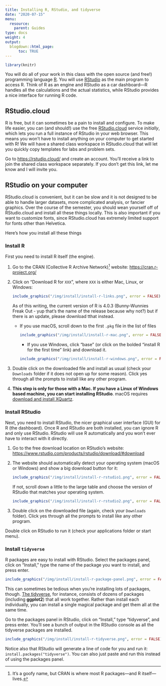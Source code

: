 ```yaml
---
title: Installing R, RStudio, and tidyverse
date: "2020-07-15"
menu:
  resource:
    parent: Guides
type: docs
weight: 4
output:
  blogdown::html_page:
      toc: TRUE
---
```


```r
library(knitr)
```

You will do all of your work in this class with the open source (and free!) programming language [R](https://cran.r-project.org/){target="_blank"}. You will use [RStudio](https://www.rstudio.com/){target="_blank"} as the main program to access R. Think of R as an engine and RStudio as a car dashboard—R handles all the calculations and the actual statistics, while RStudio provides a nice interface for running R code.


## RStudio.cloud

R is free, but it can sometimes be a pain to install and configure. To make life easier, you can (and should!) use the free [RStudio.cloud](http://rstudio.cloud/){target="_blank"} service *initially*, which lets you run a full instance of RStudio in your web browser. This means you won't have to install anything on your computer to get started with R! We will have a shared class workspace in RStudio.cloud that will let you quickly copy templates for labs and problem sets.

Go to <https://rstudio.cloud/> and create an account. You'll receive a link to join the shared class workspace separately. If you don't get this link, let me know and I will invite you.


## RStudio on your computer

RStudio.cloud is convenient, but it can be slow and it is not designed to be able to handle larger datasets, more complicated analysis, or fancier graphics. Over the course of the semester, you should wean yourself off of RStudio.cloud and install all these things locally. This is also important if you want to customize fonts, since RStudio.cloud has extremely limited support for fonts other than Helvetica. 

Here's how you install all these things

### Install R

First you need to install R itself (the engine).

1. Go to the CRAN (Collective R Archive Network)^[It's a goofy name, but CRAN is where most R packages—and R itself—lives.] website: <https://cran.r-project.org/>
2. Click on "Download R for `XXX`", where `XXX` is either Mac, Linux, or Windows:

    ```r
    include_graphics("/img/install/install-r-links.png", error = FALSE)
    ```
    As of this writing, the current version of R is 4.0.3 (Bunny-Wunnies Freak Out - yup that's the name of the release because why not?) but if there is an update, please download tthat instead.
    
    - If you use macOS, scroll down to the first `.pkg` file in the list of files  
    
        ```r
        include_graphics("/img/install/install-r-mac.png", error = FALSE)
        ```
        - If you use Windows, click "base" (or click on the bolded "install R for the first time" link) and download it. 
    
        ```r
        include_graphics("/img/install/install-r-windows.png", error = FALSE)
        ```

3. Double click on the downloaded file and install as usual (check your `Downloads` folder if it does not open up for some reason). Click yes through all the prompts to install like any other program.

4. **This step is only for those with a Mac. If you have a Linux of Windows based machine, you can start installing RStudio**. macOS requires [download and install XQuartz](https://www.xquartz.org/){target="_blank"}. 


### Install RStudio

Next, you need to install RStudio, the nicer graphical user interface (GUI) for R (the dashboard). Once R and RStudio are both installed, you can ignore R and only use RStudio. RStudio will use R automatically and you won't ever have to interact with it directly.

1. Go to the free download location on RStudio's website: <https://www.rstudio.com/products/rstudio/download/#download>
2. The website should automatically detect your operating system (macOS or Windows) and show a big download button for it:

    ```r
    include_graphics("/img/install/install-r-rstudio1.png", error = FALSE)
    ```
    
    If not, scroll down a little to the large table and choose the version of RStudio that matches your operating system.

    ```r
    include_graphics("/img/install/install-r-rstudio2.png", error = FALSE)
    ```

3. Double click on the downloaded file (again, check your `Downloads` folder). Click yes through all the prompts to install like any other program.

Double click on RStudio to run it (check your applications folder or start menu).


### Install `tidyverse`

R packages are easy to install with RStudio. Select the packages panel, click on "Install," type the name of the package you want to install, and press enter.

```r
include_graphics("/img/install/install-r-package-panel.png", error = FALSE)
```

This can sometimes be tedious when you're installing lots of packages, though. [The tidyverse](https://www.tidyverse.org/){target="_blank"}, for instance, consists of dozens of packages (including **ggplot2**) that all work together. Rather than install each individually, you can install a single magical package and get them all at the same time.

Go to the packages panel in RStudio, click on "Install," type "tidyverse", and press enter. You'll see a bunch of output in the RStudio console as all the tidyverse packages are installed.

```r
include_graphics("/img/install/install-r-tidyverse.png", error = FALSE)
```

Notice also that RStudio will generate a line of code for you and run it: `install.packages("tidyverse")`. You can also just paste and run this instead of using the packages panel.
